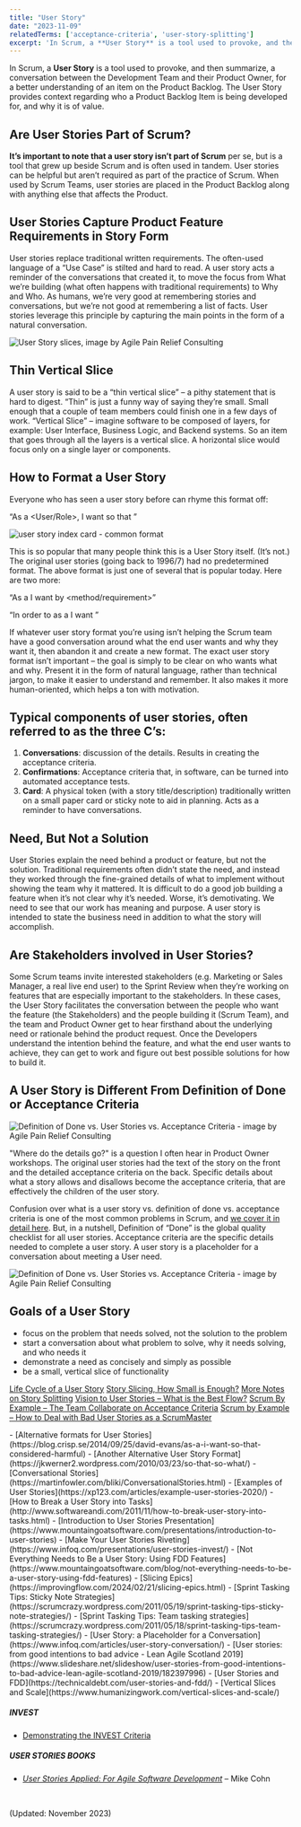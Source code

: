 ```yaml
---
title: "User Story"
date: "2023-11-09"
relatedTerms: ['acceptance-criteria', 'user-story-splitting']
excerpt: 'In Scrum, a **User Story** is a tool used to provoke, and then summarize, a conversation'
---
```


In Scrum, a **User Story** is a tool used to provoke, and then summarize, a conversation between the Development Team and their Product Owner, for a better understanding of an item on the Product Backlog. The User Story provides context regarding who a Product Backlog Item is being developed for, and why it is of value.

## Are User Stories Part of Scrum?

**It’s important to note that a user story isn’t part of Scrum** per se, but is a tool that grew up beside Scrum and is often used in tandem. User stories can be helpful but aren’t required as part of the practice of Scrum. When used by Scrum Teams, user stories are placed in the Product Backlog along with anything else that affects the Product.

## User Stories Capture Product Feature Requirements in Story Form

User stories replace traditional written requirements. The often-used language of a “Use Case” is stilted and hard to read. A user story acts a reminder of the conversations that created it, to move the focus from What we’re building (what often happens with traditional requirements) to Why and Who. As humans, we’re very good at remembering stories and conversations, but we’re not good at remembering a list of facts. User stories leverage this principle by capturing the main points in the form of a natural conversation.

![User Story slices, image by Agile Pain Relief Consulting](src/content/glossary/user-story/images/User-Story-slices.png)

## Thin Vertical Slice

A user story is said to be a “thin vertical slice” – a pithy statement that is hard to digest. “Thin” is just a funny way of saying they’re small. Small enough that a couple of team members could finish one in a few days of work. “Vertical Slice” – imagine software to be composed of layers, for example: User Interface, Business Logic, and Backend systems. So an item that goes through all the layers is a vertical slice. A horizontal slice would focus only on a single layer or components.

## How to Format a User Story

Everyone who has seen a user story before can rhyme this format off:

“As a <User/Role>, I want <to do something> so that <value>”

![user story index card - common format](src/content/glossary/user-story/images/user-story-index-card-blank.jpg)

This is so popular that many people think this is a User Story itself. (It’s not.) The original user stories (going back to 1996/7) had no predetermined format. The above format is just one of several that is popular today. Here are two more:

“As a <role> I want <business value> by <method/requirement>”

“In order to <achieve some value> as a <type of user> I want <some functionality>”

If whatever user story format you’re using isn’t helping the Scrum team have a good conversation around what the end user wants and why they want it, then abandon it and create a new format. The exact user story format isn’t important – the goal is simply to be clear on who wants what and why. Present it in the form of natural language, rather than technical jargon, to make it easier to understand and remember. It also makes it more human-oriented, which helps a ton with motivation.

## Typical components of user stories, often referred to as the three C’s:

1. **Conversations**: discussion of the details. Results in creating the acceptance criteria.
2. **Confirmations**: Acceptance criteria that, in software, can be turned into automated acceptance tests.
3. **Card**: A physical token (with a story title/description) traditionally written on a small paper card or sticky note to aid in planning. Acts as a reminder to have conversations.

## Need, But Not a Solution

User Stories explain the need behind a product or feature, but not the solution. Traditional requirements often didn’t state the need, and instead they worked through the fine-grained details of what to implement without showing the team why it mattered. It is difficult to do a good job building a feature when it’s not clear why it’s needed. Worse, it’s demotivating. We need to see that our work has meaning and purpose. A user story is intended to state the business need in addition to what the story will accomplish.

## Are Stakeholders involved in User Stories?

Some Scrum teams invite interested stakeholders (e.g. Marketing or Sales Manager, a real live end user) to the Sprint Review when they’re working on features that are especially important to the stakeholders. In these cases, the User Story facilitates the conversation between the people who want the feature (the Stakeholders) and the people building it (Scrum Team), and the team and Product Owner get to hear firsthand about the underlying need or rationale behind the product request. Once the Developers understand the intention behind the feature, and what the end user wants to achieve, they can get to work and figure out best possible solutions for how to build it.

## A User Story is Different From Definition of Done or Acceptance Criteria

![Definition of Done vs. User Stories vs. Acceptance Criteria - image by Agile Pain Relief Consulting](src/content/glossary/user-story/images/APR_Blog-Illustrations_Nov2019_AcceptanceCriteria_B_v2-1024x607.jpg)

"Where do the details go?" is a question I often hear in Product Owner workshops. The original user stories had the text of the story on the front and the detailed acceptance criteria on the back. Specific details about what a story allows and disallows become the acceptance criteria, that are effectively the children of the user story.

Confusion over what is a user story vs. definition of done vs. acceptance criteria is one of the most common problems in Scrum, and [we cover it in detail here](/blog/definition-of-done-user-stories-acceptance-criteria). But, in a nutshell, Definition of “Done” is the global quality checklist for all user stories. Acceptance criteria are the specific details needed to complete a user story. A user story is a placeholder for a conversation about meeting a User need.

![Definition of Done vs. User Stories vs. Acceptance Criteria - image by Agile Pain Relief Consulting](src/content/glossary/user-story/images/APR_Blog-Illustrations_Nov2019_AcceptanceCriteria_A_v2-1024x607.jpg)

## Goals of a User Story

- focus on the problem that needs solved, not the solution to the problem
- start a conversation about what problem to solve, why it needs solving, and who needs it
- demonstrate a need as concisely and simply as possible
- be a small, vertical slice of functionality

[Life Cycle of a User Story]((/blog/lifecycle-of-a-user-story))
[Story Slicing, How Small is Enough?]((/blog/story-slicing-how-small-is-enough))
[More Notes on Story Splitting]((/blog/more-notes-on-story-splitting))
[Vision to User Stories – What is the Best Flow?]((/blog/vision-to-user-stories-what-is-the-best-flow))
[Scrum By Example – The Team Collaborate on Acceptance Criteria]((/blog/scrummaster-tales-team-collaborate-acceptance-criteria))
[Scrum by Example – How to Deal with Bad User Stories as a ScrumMaster](/blog/deal-with-bad-scrum-user-stories-as-a-scrummaster)

<HighlightBox heading="Resource Links" variant="resourceLinks">
- [Alternative formats for User Stories](https://blog.crisp.se/2014/09/25/david-evans/as-a-i-want-so-that-considered-harmful)
- [Another Alternative User Story Format](https://jkwerner2.wordpress.com/2010/03/23/so-that-so-what/)
- [Conversational Stories](https://martinfowler.com/bliki/ConversationalStories.html)
- [Examples of User Stories](https://xp123.com/articles/example-user-stories-2020/)
- [How to Break a User Story into Tasks](http://www.softwareandi.com/2011/11/how-to-break-user-story-into-tasks.html)
- [Introduction to User Stories Presentation](https://www.mountaingoatsoftware.com/presentations/introduction-to-user-stories)
- [Make Your User Stories Riveting](https://www.infoq.com/presentations/user-stories-invest/)
- [Not Everything Needs to Be a User Story: Using FDD Features](https://www.mountaingoatsoftware.com/blog/not-everything-needs-to-be-a-user-story-using-fdd-features)
- [Slicing Epics](https://improvingflow.com/2024/02/21/slicing-epics.html)
- [Sprint Tasking Tips: Sticky Note Strategies](https://scrumcrazy.wordpress.com/2011/05/19/sprint-tasking-tips-sticky-note-strategies/)
- [Sprint Tasking Tips: Team tasking strategies](https://scrumcrazy.wordpress.com/2011/05/18/sprint-tasking-tips-team-tasking-strategies/)
- [User Story: a Placeholder for a Conversation](https://www.infoq.com/articles/user-story-conversation/)
- [User stories: from good intentions to bad advice - Lean Agile Scotland 2019](https://www.slideshare.net/slideshow/user-stories-from-good-intentions-to-bad-advice-lean-agile-scotland-2019/182397996)
- [User Stories and FDD](https://technicaldebt.com/user-stories-and-fdd/)
- [Vertical Slices and Scale](https://www.humanizingwork.com/vertical-slices-and-scale/)

##### INVEST

- [Demonstrating the INVEST Criteria](https://paulmboos.com/2015/09/17/demonstrating-the-invest-criteria/)

##### USER STORIES BOOKS

- [_User Stories Applied: For Agile Software Development_](https://www.amazon.com/User-Stories-Applied-Software-Development/dp/0321205685/&tag=notesfromatoo-20/&tag=notesfromatoo-20) – Mike Cohn

 

(Updated: November 2023)
</HighlightBox>
